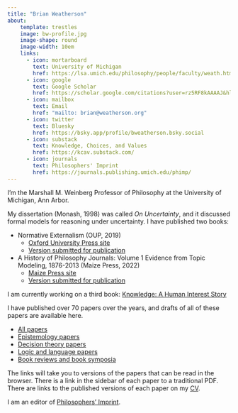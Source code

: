 ```yaml
---
title: "Brian Weatherson"
about:
    template: trestles
    image: bw-profile.jpg
    image-shape: round
    image-width: 10em
    links:
      - icon: mortarboard
        text: University of Michigan
        href: https://lsa.umich.edu/philosophy/people/faculty/weath.html
      - icon: google
        text: Google Scholar
        href: https://scholar.google.com/citations?user=rz5RF8kAAAAJ&hl=en&oi=ao
      - icon: mailbox
        text: Email
        href: "mailto: brian@weatherson.org"
      - icon: twitter
        text: Bluesky
        href: https://bsky.app/profile/bweatherson.bsky.social
      - icon: substack
        text: Knowledge, Choices, and Values
        href: https://kcav.substack.com/
      - icon: journals
        text: Philosophers' Imprint
        href: https://journals.publishing.umich.edu/phimp/
---
```


I’m the Marshall M. Weinberg Professor of Philosophy at the University of Michigan, Ann Arbor.

My dissertation (Monash, 1998) was called _On Uncertainty_, and it discussed formal models for reasoning under uncertainty. I have published two books:

- Normative Externalism (OUP, 2019)
  - [Oxford University Press site](https://global.oup.com/academic/product/normative-externalism-9780199696536)
  - [Version submitted for publication](ne/index.html)
- A History of Philosophy Journals: Volume 1 Evidence from Topic Modeling, 1876-2013 (Maize Press, 2022)
  - [Maize Press site](https://www.fulcrum.org/concern/monographs/2v23vw98g)
  - [Version submitted for publication](https://lda.weatherson.org)

I am currently working on a third book: [Knowledge: A Human Interest Story](kahis/index.html)

I have published over 70 papers over the years, and drafts of all of these papers are available here.

- [All papers](papers.html)
- [Epistemology papers](epist.html)
- [Decision theory papers](gdt.html)
- [Logic and language papers](language.html)
- [Book reviews and book symposia](books.html)

The links will take you to versions of the papers that can be read in the browser. There is a link in the sidebar of each paper to a traditional PDF. There are links to the published versions of each paper on my [CV](cv.html).

I am an editor of [Philosophers’ Imprint](https://www.philosophersimprint.org/).